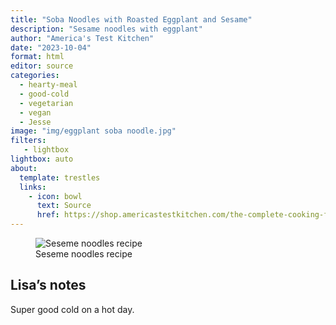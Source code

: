 ```yaml
---
title: "Soba Noodles with Roasted Eggplant and Sesame"
description: "Sesame noodles with eggplant"
author: "America's Test Kitchen"
date: "2023-10-04"
format: html
editor: source
categories:
  - hearty-meal
  - good-cold
  - vegetarian
  - vegan
  - Jesse
image: "img/eggplant soba noodle.jpg"
filters:
   - lightbox
lightbox: auto
about:
  template: trestles
  links:
    - icon: bowl
      text: Source
      href: https://shop.americastestkitchen.com/the-complete-cooking-for-two-cookbook.html
---
```


![Seseme noodles recipe](img/seseme noodles 2.jpg)


## Lisa's notes

Super good cold on a hot day. 
